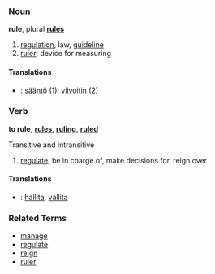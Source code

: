 ===Noun===
'''rule''', plural '''[[rules]]'''

# [[regulation]], law, [[guideline]]
# [[ruler]]; device for measuring

====Translations====
*{{msg:fi}}: [[sääntö]] (1), [[viivoitin]] (2)


===Verb===
'''to rule''', '''[[rules]]''', '''[[ruling]]''', '''[[ruled]]'''

Transitive and intransitive

# [[regulate]], be in charge of, make decisions for, reign over

====Translations====
*{{msg:fi}}: [[hallita]], [[vallita]]

===Related Terms===
*[[manage]]
*[[regulate]]
*[[reign]]
*[[ruler]]